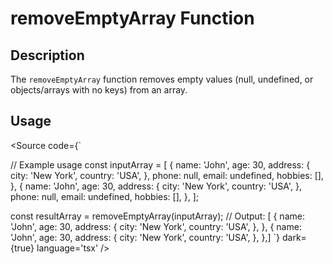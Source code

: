 
<Meta title='Utils/Array/removeEmptyArray' />

# removeEmptyArray Function
## Description

The `removeEmptyArray` function removes empty values (null, undefined, or objects/arrays with no keys) from an array.

## Usage


<Source code={`

// Example usage
 const inputArray = [
            {
                name: 'John',
                age: 30,
                address: {
                    city: 'New York',
                    country: 'USA',
                },
                phone: null,
                email: undefined,
                hobbies: [],
            },
            {
                name: 'John',
                age: 30,
                address: {
                    city: 'New York',
                    country: 'USA',
                },
                phone: null,
                email: undefined,
                hobbies: [],
            },
        ];

const resultArray = removeEmptyArray(inputArray);
// Output: [ {
                name: 'John',
                age: 30,
                address: {
                    city: 'New York',
                    country: 'USA',
                },
            },
            {
                name: 'John',
                age: 30,
                address: {
                    city: 'New York',
                    country: 'USA',
                },
            },]
`} dark={true} language='tsx' />
